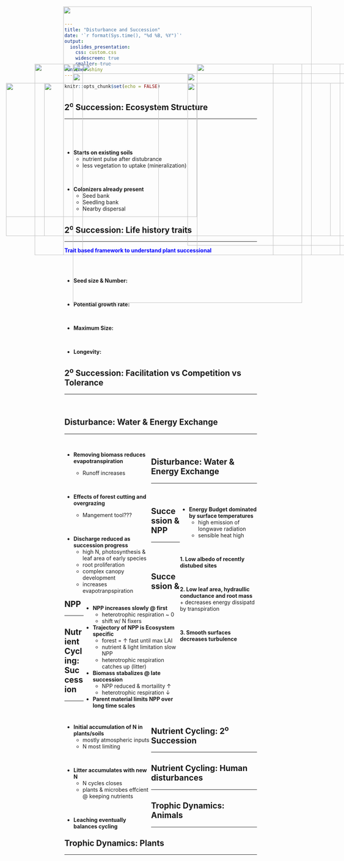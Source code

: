 ```yaml
---
title: "Disturbance and Succession"
date: '`r format(Sys.time(), "%d %B, %Y")`'
output: 
  ioslides_presentation:
    css: custom.css
    widescreen: true
    smaller: true
runtime: shiny
---
```


```r
knitr::opts_chunk$set(echo = FALSE)
```


## 2^o^ Succession: Ecosystem Structure
<hr>
<br/>
<br/>
<br/>

* **Starts on existing soils**
    + nutrient pulse after distubrance
    + less vegetation to uptake (mineralization)
 
 <br/>
 
* **Colonizers already present**
    + Seed bank
    + Seedling bank
    + Nearby dispersal

<IMG STYLE="position:absolute; TOP:200px; LEFT:550px; WIDTH:450px; HEIGHT:450px" SRC="images/seedlingbank.jpg">

## 2^o^ Succession: Life history traits
<hr>

<div class="centered"><strong><span style="color:blue">
Trait based framework to understand plant successional
</span></strong></div>

<br/>
<br/>

* **Seed size & Number:**

<br/>

* **Potential growth rate:**

<br/>

* **Maximum Size:**

<br/>

* **Longevity:**


## 2^o^ Succession: Facilitation vs Competition vs Tolerance
<hr>
<br/>

<IMG STYLE="position:absolute; TOP:225px; LEFT:175px; WIDTH:750px; HEIGHT:400px" SRC="images/comp_facil.jpg">

## 
<IMG STYLE="position:absolute; TOP:25px; LEFT:225px; WIDTH:650px; HEIGHT:650px" SRC="images/succession_model.jpg">

## Disturbance: Water & Energy Exchange
<hr>
<br/>
<div style="float: left; width: 45%;">
* **Removing biomass reduces evapotranspiration**
    + Runoff increases
    
    <br/>

* **Effects of forest cutting and overgrazing**
    + Mangement tool???

<br/>

* **Discharge reduced as succession progress**
    + high N, photosynthesis & leaf area of early species
    + root proliferation
    + complex canopy development
    + increases evapotranpspiration
 </div>   
<IMG STYLE="position:absolute; TOP:225px; LEFT:550px; WIDTH:500px; HEIGHT:400px" SRC="images/mudslide.jpg">

## Disturbance: Water & Energy Exchange
<hr>
<br/>

<div style="float: right; width: 40%;">

* **Energy Budget dominated by surface temperatures**
    + high emission of longwave radiation 
    + sensible heat high

<br/>

**1. Low albedo of recently distubed sites**

<br/>

**2. Low leaf area, hydraullic conductance and root mass**
    + decreases energy dissipatd by transpiration

<br/>

**3. Smooth surfaces decreases turbulence**
</div>
<IMG STYLE="position:absolute; TOP:225px; LEFT:75px; WIDTH:500px; HEIGHT:350px" SRC="images/albedo.jpg">

## Succession & NPP
<hr>
<br/>
<br/>

<IMG STYLE="position:absolute; TOP:225px; LEFT:75px; WIDTH:400px; HEIGHT:400px" SRC="images/npp2.jpg">

<div style="float: right; width: 50%;">

* **NPP increases slowly @ first**
    + heterotrophic respiration ~ 0
    + shift w/ N fixers
<br/>

* **Trajectory of NPP is Ecosystem specific**
    + forest = ↑ fast until max LAI
    + nutrient & light limitation slow NPP
    + heterotrophic respiration catches up (litter)
 <br/>
 
* **Biomass stabalizes @ late succession**
    + NPP reduced & mortaility ↑
    + heterotrophic respiration ↓
  <br/>
  
* **Parent material limits NPP over long time scales**
</div>

## Succession & NPP
<hr>
<IMG STYLE="position:absolute; TOP:175px; LEFT:225px; WIDTH:650px; HEIGHT:500px" SRC="images/npp.png">

## Nutrient Cycling: Succession
<hr>
<br/>

<div style="float: left; width: 45%;">
* **Initial accumulation of N in plants/soils**
    + mostly atmospheric inputs
    + N most limiting

<br/>

* **Litter accumulates with new N**
    + N cycles closes
    + plants & microbes effcient @ keeping nutrients

<br/>

* **Leaching eventually balances cycling**
</div>

<IMG STYLE="position:absolute; TOP:175px; LEFT:575px; WIDTH:400px; HEIGHT:500px" SRC="images/nutrient2.png">

## Nutrient Cycling: 2^o^ Succession
<hr>
<IMG STYLE="position:absolute; TOP:200px; LEFT:250px; WIDTH:600px; HEIGHT:600px" SRC="images/nutrient.png">

## Nutrient Cycling: Human disturbances
<hr>

<IMG STYLE="position:absolute; TOP:175px; LEFT:250px; WIDTH:600px; HEIGHT:500px" SRC="images/erosion.jpg">

## Trophic Dynamics: Animals
<hr>
<IMG STYLE="position:absolute; TOP:175px; LEFT:150px; WIDTH:800px; HEIGHT:500px" SRC="images/grazers.jpg">

## Trophic Dynamics: Plants
<hr>
<IMG STYLE="position:absolute; TOP:175px; LEFT:275px; WIDTH:500px; HEIGHT:500px" SRC="images/volatiles.jpg">


